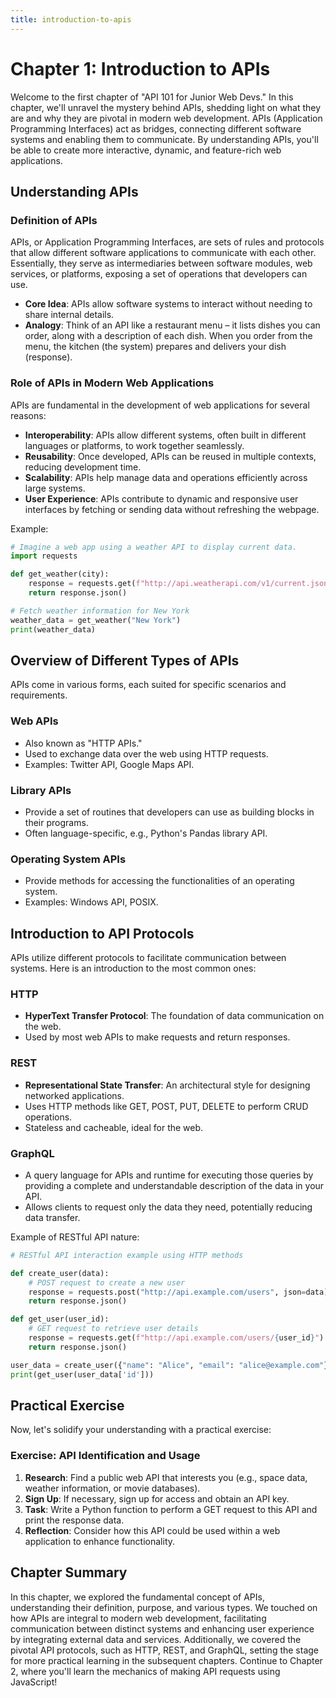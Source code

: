 ```yaml
---
title: introduction-to-apis
---
```


# Chapter 1: Introduction to APIs

Welcome to the first chapter of "API 101 for Junior Web Devs." In this chapter, we'll unravel the mystery behind APIs, shedding light on what they are and why they are pivotal in modern web development. APIs (Application Programming Interfaces) act as bridges, connecting different software systems and enabling them to communicate. By understanding APIs, you'll be able to create more interactive, dynamic, and feature-rich web applications.

## Understanding APIs

### Definition of APIs

APIs, or Application Programming Interfaces, are sets of rules and protocols that allow different software applications to communicate with each other. Essentially, they serve as intermediaries between software modules, web services, or platforms, exposing a set of operations that developers can use.

- **Core Idea**: APIs allow software systems to interact without needing to share internal details.
- **Analogy**: Think of an API like a restaurant menu – it lists dishes you can order, along with a description of each dish. When you order from the menu, the kitchen (the system) prepares and delivers your dish (response).

### Role of APIs in Modern Web Applications

APIs are fundamental in the development of web applications for several reasons:

- **Interoperability**: APIs allow different systems, often built in different languages or platforms, to work together seamlessly.
- **Reusability**: Once developed, APIs can be reused in multiple contexts, reducing development time.
- **Scalability**: APIs help manage data and operations efficiently across large systems.
- **User Experience**: APIs contribute to dynamic and responsive user interfaces by fetching or sending data without refreshing the webpage.

Example:

```python
# Imagine a web app using a weather API to display current data.
import requests

def get_weather(city):
    response = requests.get(f"http://api.weatherapi.com/v1/current.json?key=YOUR_API_KEY&q={city}")
    return response.json()

# Fetch weather information for New York
weather_data = get_weather("New York")
print(weather_data)
```

## Overview of Different Types of APIs

APIs come in various forms, each suited for specific scenarios and requirements.

### Web APIs

- Also known as "HTTP APIs."
- Used to exchange data over the web using HTTP requests.
- Examples: Twitter API, Google Maps API.

### Library APIs

- Provide a set of routines that developers can use as building blocks in their programs.
- Often language-specific, e.g., Python's Pandas library API.

### Operating System APIs

- Provide methods for accessing the functionalities of an operating system.
- Examples: Windows API, POSIX.

## Introduction to API Protocols

APIs utilize different protocols to facilitate communication between systems. Here is an introduction to the most common ones:

### HTTP

- **HyperText Transfer Protocol**: The foundation of data communication on the web.
- Used by most web APIs to make requests and return responses.

### REST

- **Representational State Transfer**: An architectural style for designing networked applications.
- Uses HTTP methods like GET, POST, PUT, DELETE to perform CRUD operations.
- Stateless and cacheable, ideal for the web.

### GraphQL

- A query language for APIs and runtime for executing those queries by providing a complete and understandable description of the data in your API.
- Allows clients to request only the data they need, potentially reducing data transfer.

Example of RESTful API nature:

```python
# RESTful API interaction example using HTTP methods

def create_user(data):
    # POST request to create a new user
    response = requests.post("http://api.example.com/users", json=data)
    return response.json()

def get_user(user_id):
    # GET request to retrieve user details
    response = requests.get(f"http://api.example.com/users/{user_id}")
    return response.json()

user_data = create_user({"name": "Alice", "email": "alice@example.com"})
print(get_user(user_data['id']))
```

## Practical Exercise

Now, let's solidify your understanding with a practical exercise:

### Exercise: API Identification and Usage

1. **Research**: Find a public web API that interests you (e.g., space data, weather information, or movie databases).
2. **Sign Up**: If necessary, sign up for access and obtain an API key.
3. **Task**: Write a Python function to perform a GET request to this API and print the response data.
4. **Reflection**: Consider how this API could be used within a web application to enhance functionality.

## Chapter Summary

In this chapter, we explored the fundamental concept of APIs, understanding their definition, purpose, and various types. We touched on how APIs are integral to modern web development, facilitating communication between distinct systems and enhancing user experience by integrating external data and services. Additionally, we covered the pivotal API protocols, such as HTTP, REST, and GraphQL, setting the stage for more practical learning in the subsequent chapters. Continue to Chapter 2, where you'll learn the mechanics of making API requests using JavaScript!